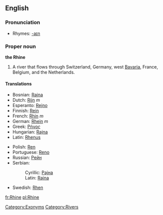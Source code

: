 ==English==
{{wikipedia}}

===Pronunciation===
*Rhymes: [[Rhymes:English:-aɪn|-aɪn]]

===Proper noun===
'''the Rhine'''

#A river that flows through Switzerland, Germany, west [[Bavaria]], France, Belgium, and the Netherlands.

====Translations====
{{top}}
*Bosnian: [[Rajna]] {{f}}
*Dutch: [[Rijn]] ''m''
*Esperanto: [[Rejno]]
*Finnish: [[Rein]]
*French: [[Rhin]] ''m''
*German: [[Rhein]] ''m''
*Greek: [[Ρήνος]]
*Hungarian: [[Rajna]]
*Latin: [[Rhenus]]
{{mid}}
*Polish: [[Ren]]
*Portuguese: [[Reno]] {{m}}
*Russian: [[Рейн]]
*Serbian:
*:Cyrillic: [[Рајна]] {{f}}
*:Latin: [[Rajna#Serbian|Rajna]] {{f}}
*Swedish: [[Rhen]]
{{bottom}}

[[Category:Exonyms]]
[[Category:Rivers]]

[[fr:Rhine]]
[[pl:Rhine]]